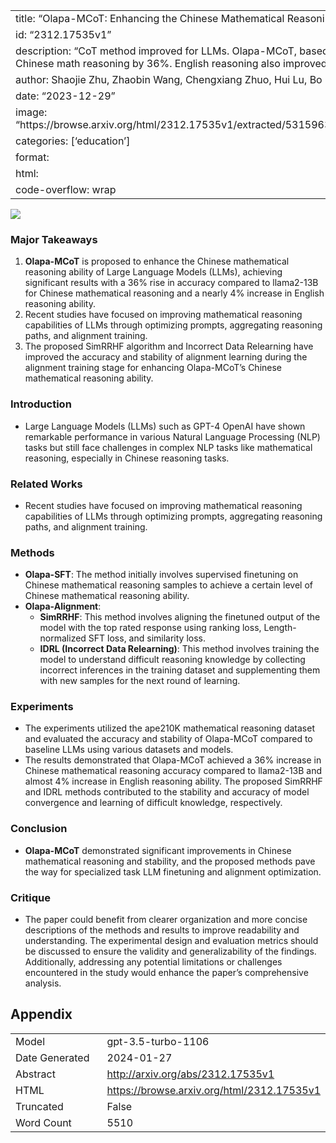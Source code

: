 
---
title: "Olapa-MCoT: Enhancing the Chinese Mathematical Reasoning Capability of LLMs"
id: "2312.17535v1"
description: "CoT method improved for LLMs. Olapa-MCoT, based on llama2-13B, enhanced Chinese math reasoning by 36%. English reasoning also improved."
author: Shaojie Zhu, Zhaobin Wang, Chengxiang Zhuo, Hui Lu, Bo Hu, Zang Li
date: "2023-12-29"
image: "https://browse.arxiv.org/html/2312.17535v1/extracted/5315963/workflow_of_Olapa_MCoT.png"
categories: ['education']
format:
  html:
    code-overflow: wrap
---

![](https://browse.arxiv.org/html/2312.17535v1/extracted/5315963/workflow_of_Olapa_MCoT.png)

### Major Takeaways
1. **Olapa-MCoT** is proposed to enhance the Chinese mathematical reasoning ability of Large Language Models (LLMs), achieving significant results with a 36% rise in accuracy compared to llama2-13B for Chinese mathematical reasoning and a nearly 4% increase in English reasoning ability.
2. Recent studies have focused on improving mathematical reasoning capabilities of LLMs through optimizing prompts, aggregating reasoning paths, and alignment training.
3. The proposed SimRRHF algorithm and Incorrect Data Relearning have improved the accuracy and stability of alignment learning during the alignment training stage for enhancing Olapa-MCoT's Chinese mathematical reasoning ability.

### Introduction
- Large Language Models (LLMs) such as GPT-4 OpenAI have shown remarkable performance in various Natural Language Processing (NLP) tasks but still face challenges in complex NLP tasks like mathematical reasoning, especially in Chinese reasoning tasks.

### Related Works
- Recent studies have focused on improving mathematical reasoning capabilities of LLMs through optimizing prompts, aggregating reasoning paths, and alignment training.

### Methods
- **Olapa-SFT**: The method initially involves supervised finetuning on Chinese mathematical reasoning samples to achieve a certain level of Chinese mathematical reasoning ability.
- **Olapa-Alignment**:
    - **SimRRHF**: This method involves aligning the finetuned output of the model with the top rated response using ranking loss, Length-normalized SFT loss, and similarity loss.
    - **IDRL (Incorrect Data Relearning)**: This method involves training the model to understand difficult reasoning knowledge by collecting incorrect inferences in the training dataset and supplementing them with new samples for the next round of learning.

### Experiments
- The experiments utilized the ape210K mathematical reasoning dataset and evaluated the accuracy and stability of Olapa-MCoT compared to baseline LLMs using various datasets and models.
- The results demonstrated that Olapa-MCoT achieved a 36% increase in Chinese mathematical reasoning accuracy compared to llama2-13B and almost 4% increase in English reasoning ability. The proposed SimRRHF and IDRL methods contributed to the stability and accuracy of model convergence and learning of difficult knowledge, respectively.

### Conclusion
- **Olapa-MCoT** demonstrated significant improvements in Chinese mathematical reasoning and stability, and the proposed methods pave the way for specialized task LLM finetuning and alignment optimization.

### Critique
- The paper could benefit from clearer organization and more concise descriptions of the methods and results to improve readability and understanding. The experimental design and evaluation metrics should be discussed to ensure the validity and generalizability of the findings. Additionally, addressing any potential limitations or challenges encountered in the study would enhance the paper's comprehensive analysis.

## Appendix

|          |          |
|----------|----------|
| Model     | gpt-3.5-turbo-1106       |
| Date Generated     | 2024-01-27       |
| Abstract | [http://arxiv.org/abs/2312.17535v1](http://arxiv.org/abs/2312.17535v1)        |
| HTML     | [https://browse.arxiv.org/html/2312.17535v1](https://browse.arxiv.org/html/2312.17535v1)       |
| Truncated       | False       |
| Word Count       | 5510       |